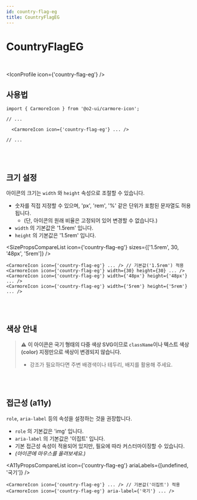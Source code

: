 ```yaml
---
id: country-flag-eg
title: CountryFlagEG
---
```




# CountryFlagEG

<br />

<IconProfile icon={'country-flag-eg'} />

## 사용법

```tsx
import { CarmoreIcon } from '@o2-ui/carmore-icon';

// ...

  <CarmoreIcon icon={'country-flag-eg'} ... />

// ...
```

<br />
<br />

## 크기 설정

아이콘의 크기는 `width` 와 `height` 속성으로 조절할 수 있습니다.

- 숫자를 직접 지정할 수 있으며, 'px', 'rem', '%' 같은 단위가 포함된 문자열도 허용됩니다.
  - (단, 아이콘의 원래 비율은 고정되어 있어 변경할 수 없습니다.)
- `width` 의 기본값은 '1.5rem' 입니다.
- `height` 의 기본값은 '1.5rem' 입니다.

<SizePropsCompareList icon={'country-flag-eg'} sizes={['1.5rem', 30, '48px', '5rem']} />

```tsx
<CarmoreIcon icon={'country-flag-eg'} ... /> // 기본값('1.5rem') 적용
<CarmoreIcon icon={'country-flag-eg'} width={30} height={30} ... />
<CarmoreIcon icon={'country-flag-eg'} width={'48px'} height={'48px'} ... />
<CarmoreIcon icon={'country-flag-eg'} width={'5rem'} height={'5rem'} ... />
```

<br />
<br />

## 색상 안내

> ⚠️ <b>이 아이콘은 국기 형태의 다중 색상 SVG이므로 `className`이나 텍스트 색상(color) 지정만으로 색상이 변경되지 않습니다. </b>
>
> - 강조가 필요하다면 주변 배경색이나 테두리, 배지를 활용해 주세요.

<br />
<br />

## 접근성 (a11y)

`role`, `aria-label` 등의 속성을 설정하는 것을 권장합니다.

- `role` 의 기본값은 'img' 입니다.
- `aria-label` 의 기본값은 '이집트' 입니다.
- 기본 접근성 속성이 적용되어 있지만, 필요에 따라 커스터마이징할 수 있습니다.
- _(아이콘에 마우스를 올려보세요.)_

<A11yPropsCompareList icon={'country-flag-eg'} ariaLabels={[undefined, '국기']} />

```tsx
<CarmoreIcon icon={'country-flag-eg'} ... /> // 기본값('이집트') 적용
<CarmoreIcon icon={'country-flag-eg'} aria-label={'국기'} ... />
```
